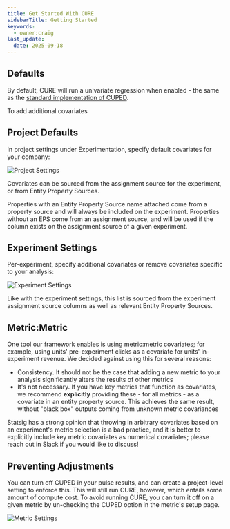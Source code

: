 ```yaml
---
title: Get Started With CURE
sidebarTitle: Getting Started
keywords:
  - owner:craig
last_update:
  date: 2025-09-18
---
```


## Defaults

By default, CURE will run a univariate regression when enabled - the same as the [standard implementation of CUPED](https://www.exp-platform.com/Documents/2013-02-CUPED-ImprovingSensitivityOfControlledExperiments.pdf).

To add additional covariates

## Project Defaults

In project settings under Experimentation, specify default covariates for your company:

![Project Settings](/images/cure/project_setting.png)

Covariates can be sourced from the assignment source for the experiment, or from Entity Property Sources.

Properties with an Entity Property Source name attached come from a property source and will always be included on the experiment. Properties without an EPS come from an assignment source, and will be used if the column exists on the assignment source of a given experiment.

## Experiment Settings

Per-experiment, specify additional covariates or remove covariates specific to your analysis:

![Experiment Settings](/images/cure/experiment_setting.png)

Like with the experiment settings, this list is sourced from the experiment assignment source columns as well as relevant Entity Property Sources.

## Metric:Metric

One tool our framework enables is using metric:metric covariates; for example, using units' pre-experiment clicks as a covariate for units' in-experiment revenue. We decided against using this for several reasons:

- Consistency. It should not be the case that adding a new metric to your analysis significantly alters the results of other metrics
- It's not necessary. If you have key metrics that function as covariates, we recommend **explicitly** providing these - for all metrics - as a covariate in an entity property source. This achieves the same result, without "black box" outputs coming from unknown metric covariances

Statsig has a strong opinion that throwing in arbitrary covariates based on an experiment's metric selection is a bad practice, and it is better to explicitly include key metric covariates as numerical covariates; please reach out in Slack if you would like to discuss!

## Preventing Adjustments

You can turn off CUPED in your pulse results, and can create a project-level setting to enforce this. This will still run CURE, however, which entails some amount of compute cost. To avoid running CURE, you can turn it off on a given metric by un-checking the CUPED option in the metric's setup page.

![Metric Settings](/images/cure/metric_setting.png)
